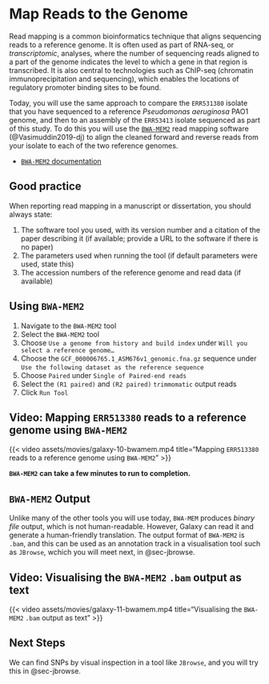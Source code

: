 # Map Reads to the Genome {#sec-bwamem}

Read mapping is a common bioinformatics technique that aligns sequencing reads to a reference genome. It is often used as part of RNA-seq, or _transcriptomic_, analyses, where the number of sequencing reads aligned to a part of the genome indicates the level to which a gene in that region is transcribed. It is also central to technologies such as ChIP-seq (chromatin immunoprecipitation and sequencing), which enables the locations of regulatory promoter binding sites to be found.

Today, you will use the same approach to compare the `ERR531380` isolate that you have sequenced to a reference _Pseudomonas aeruginosa_ PAO1 genome, and then to an assembly of the `ERR53413` isolate sequenced as part of this study. To do this you will use the [`BWA-MEM2`](https://github.com/bwa-mem2/bwa-mem2) read mapping software (@Vasimuddin2019-dj) to align the cleaned forward and reverse reads from your isolate to each of the two reference genomes.

- [`BWA-MEM2` documentation](https://github.com/bwa-mem2/bwa-mem2)

::: { .callout-important }
## Good practice

When reporting read mapping in a manuscript or dissertation, you should always state:

1. The software tool you used, with its version number and a citation of the paper describing it (if available; provide a URL to the software if there is no paper)
2. The parameters used when running the tool (if default parameters were used, state this)
3. The accession numbers of the reference genome and read data (if available)
:::

## Using `BWA-MEM2`

1. Navigate to the `BWA-MEM2` tool
2. Select the `BWA-MEM2` tool
3. Choose `Use a genome from history and build index` under `Will you select a reference genome…`
4. Choose the `GCF_000006765.1_ASM676v1_genomic.fna.gz` sequence under `Use the following dataset as the reference sequence`
5. Choose `Paired` under `Single of Paired-end reads`
6. Select the `(R1 paired)` and `(R2 paired)` `trimmomatic` output reads
7. Click `Run Tool`

::: { .callout-note }
## Video: Mapping `ERR513380` reads to a reference genome using `BWA-MEM2`

{{< video assets/movies/galaxy-10-bwamem.mp4 title="Mapping `ERR513380` reads to a reference genome using `BWA-MEM2`" >}}
:::

::: { .callout-caution }
**`BWA-MEM2` can take a few minutes to run to completion.**
:::

## `BWA-MEM2` Output

Unlike many of the other tools you will use today, `BWA-MEM` produces _binary file_ output, which is not human-readable. However, Galaxy can read it and generate a human-friendly translation. The output format of `BWA-MEM2` is `.bam`, and this can be used as an annotation track in a visualisation tool such as `JBrowse`, wchich you will meet next, in @sec-jbrowse.

::: { .callout-note }
## Video: Visualising the `BWA-MEM2` `.bam` output as text

{{< video assets/movies/galaxy-11-bwamem.mp4 title="Visualising the `BWA-MEM2` `.bam` output as text" >}}
:::

## Next Steps

We can find SNPs by visual inspection in a tool like `JBrowse`, and you will try this in @sec-jbrowse.
